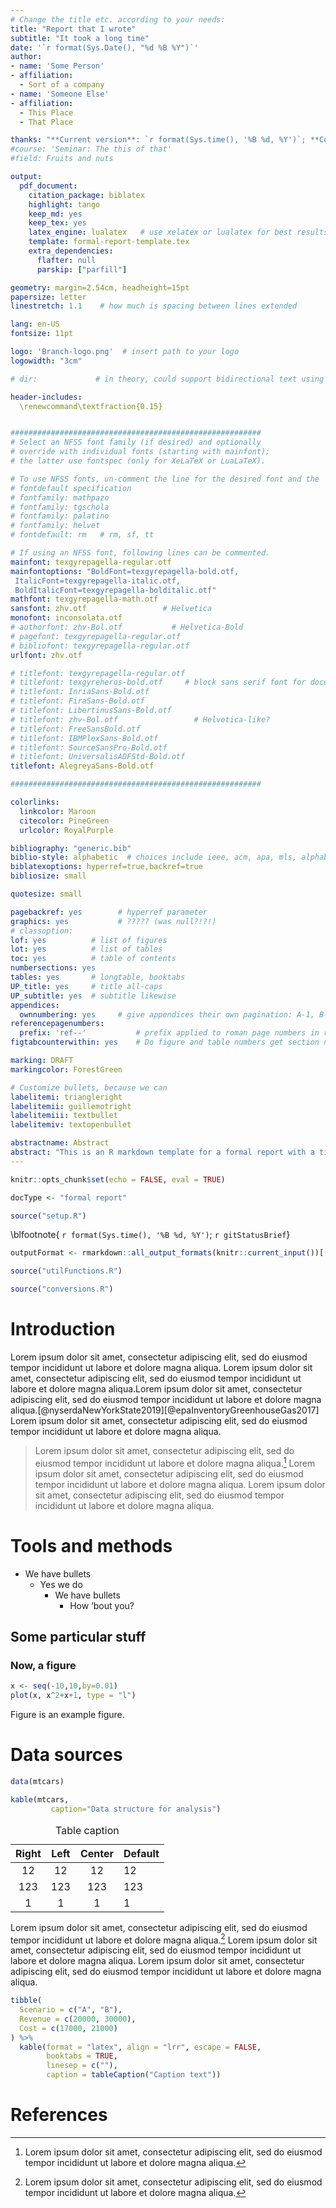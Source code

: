 ```yaml
---
# Change the title etc. according to your needs:
title: "Report that I wrote"
subtitle: "It took a long time"
date: '`r format(Sys.Date(), "%d %B %Y")`'
author: 
- name: 'Some Person'
- affiliation: 
  - Sort of a company
- name: 'Someone Else'
- affiliation:
  - This Place
  - That Place

thanks: "**Current version**: `r format(Sys.time(), '%B %d, %Y')`; **Corresponding author**: someone@example.org"
#course: 'Seminar: The this of that'
#field: Fruits and nuts

output:
  pdf_document: 
    citation_package: biblatex
    highlight: tango
    keep_md: yes
    keep_tex: yes
    latex_engine: lualatex   # use xelatex or lualatex for best results
    template: formal-report-template.tex
    extra_dependencies: 
      flafter: null
      parskip: ["parfill"]

geometry: margin=2.54cm, headheight=15pt
papersize: letter
linestretch: 1.1    # how much is spacing between lines extended 

lang: en-US
fontsize: 11pt

logo: 'Branch-logo.png'  # insert path to your logo
logowidth: "3cm"

# dir:             # in theory, could support bidirectional text using bidi

header-includes: 
  \renewcommand\textfraction{0.15}


########################################################
# Select an NFSS font family (if desired) and optionally 
# override with individual fonts (starting with mainfont);
# the latter use fontspec (only for XeLaTeX or LuaLaTeX). 

# To use NFSS fonts, un-comment the line for the desired font and the 
# fontdefault specification
# fontfamily: mathpazo
# fontfamily: tgschola
# fontfamily: palatino
# fontfamily: helvet
# fontdefault: rm   # rm, sf, tt

# If using an NFSS font, following lines can be commented. 
mainfont: texgyrepagella-regular.otf
mainfontoptions: "BoldFont=texgyrepagella-bold.otf,
 ItalicFont=texgyrepagella-italic.otf,
 BoldItalicFont=texgyrepagella-bolditalic.otf"
mathfont: texgyrepagella-math.otf
sansfont: zhv.otf                 # Helvetica
monofont: inconsolata.otf
# authorfont: zhv-Bol.otf           # Helvetica-Bold
# pagefont: texgyrepagella-regular.otf
# bibliofont: texgyrepagella-regular.otf
urlfont: zhv.otf

# titlefont: texgyrepagella-regular.otf
# titlefont: texgyreheros-bold.otf     # block sans serif font for document title
# titlefont: InriaSans-Bold.otf
# titlefont: FiraSans-Bold.otf
# titlefont: LibertinusSans-Bold.otf
# titlefont: zhv-Bol.otf                 # Helvetica-like?
# titlefont: FreeSansBold.otf
# titlefont: IBMPlexSans-Bold.otf
# titlefont: SourceSansPro-Bold.otf
# titlefont: UniversalisADFStd-Bold.otf
titlefont: AlegreyaSans-Bold.otf

########################################################

colorlinks: 
  linkcolor: Maroon
  citecolor: PineGreen
  urlcolor: RoyalPurple

bibliography: "generic.bib"
biblio-style: alphabetic  # choices include ieee, acm, apa, mls, alphabetic, authoryear, etc.
biblatexoptions: hyperref=true,backref=true
bibliosize: small

quotesize: small

pagebackref: yes        # hyperref parameter
graphics: yes           # ????? (was null?!?!)
# classoption:
lof: yes          # list of figures
lot: yes          # list of tables
toc: yes          # table of contents
numbersections: yes
tables: yes       # longtable, booktabs
UP_title: yes     # title all-caps
UP_subtitle: yes  # subtitle likewise
appendices:
  ownnumbering: yes     # give appendices their own pagination: A-1, B-1 etc. 
referencepagenumbers:
  prefix: 'ref--'           # prefix applied to roman page numbers in references section
figtabcounterwithin: yes    # Do figure and table numbers get section number prefixes?

marking: DRAFT
markingcolor: ForestGreen

# Customize bullets, because we can
labelitemi: triangleright
labelitemii: guillemotright
labelitemiii: textbullet
labelitemiv: textopenbullet

abstractname: Abstract
abstract: "This is an R markdown template for a formal report with a title page with space for an optional logo. It began as a heavily modified version of Sebastian Sauer's yart template at [https://github.com/sebastiansauer/yart](https://github.com/sebastiansauer/yart). Also includes elements of Steven Miller's article template at [https://github.com/svmiller/svm-r-markdown-templates](https://github.com/svmiller/svm-r-markdown-templates). It is free for anyone's use under the terms of GPL-3; see LICENSE.md."
---
```


```r
knitr::opts_chunk$set(echo = FALSE, eval = TRUE)

docType <- "formal report"
```

```r
source("setup.R")
```

\blfootnote{\textbf{Current version:} `r format(Sys.time(), '%B %d, %Y')`; \textbf{commit:} `r gitStatusBrief`}

```r
outputFormat <- rmarkdown::all_output_formats(knitr::current_input())[[1]]

source("utilFunctions.R")

source("conversions.R")
```

# Introduction

Lorem ipsum dolor sit amet, consectetur adipiscing elit, sed do eiusmod tempor incididunt ut labore et dolore magna aliqua. Lorem ipsum dolor sit amet, consectetur adipiscing elit, sed do eiusmod tempor incididunt ut labore et dolore magna aliqua.Lorem ipsum dolor sit amet, consectetur adipiscing elit, sed do eiusmod tempor incididunt ut labore et dolore magna aliqua.[@nyserdaNewYorkState2019][@epaInventoryGreenhouseGas2017] Lorem ipsum dolor sit amet, consectetur adipiscing elit, sed do eiusmod tempor incididunt ut labore et dolore magna aliqua. 

> Lorem ipsum dolor sit amet, consectetur adipiscing elit, sed do eiusmod tempor incididunt ut labore et dolore magna aliqua.^[Lorem ipsum dolor sit amet, consectetur adipiscing elit, sed do eiusmod tempor incididunt ut labore et dolore magna aliqua.]\footnote{another, non-Latin, footnote.} Lorem ipsum dolor sit amet, consectetur adipiscing elit, sed do eiusmod tempor incididunt ut labore et dolore magna aliqua. Lorem ipsum dolor sit amet, consectetur adipiscing elit, sed do eiusmod tempor incididunt ut labore et dolore magna aliqua.

\textit{This should be italicized.}
\texttt{This should be monotype.}

\clearpage

# Tools and methods

\begin{framed}
\begin{LARGE}LARGE\end{LARGE}

\begin{Large}Large\end{Large}

\begin{large}large\end{large}

\begin{normalsize}normalsize\end{normalsize}

\begin{small}small\end{small}

\begin{footnotesize}footnotesize\end{footnotesize}

\begin{scriptsize}scriptsize\end{scriptsize}

\begin{tiny}tiny\end{tiny}
\end{framed}


\begin{tcolorbox}[colback=red!5!white,colframe=red!75!black,title=My nice heading]
This is another \textbf{tcolorbox}.
\tcblower
Here, you see the lower part of the box.
\end{tcolorbox}

- We have bullets
  - Yes we do
    - We have bullets
      - How 'bout you?


## Some particular stuff

\begin{equation}
\displaystyle\int_{0}^{\infty}x^{-2.5}\,dx
\end{equation}

### Now, a figure

```r
x <- seq(-10,10,by=0.01)
plot(x, x^2+x+1, type = "l")
```

Figure \ref{fig:figure-example} is an example figure. 

\FloatBarrier

# Data sources

```r
data(mtcars)

kable(mtcars,
         caption="Data structure for analysis")
```

\startofappendices

\anappendix{Title of first appendix}


 Right      Left     Center    Default
-------    ------ ----------   -------
     12     12        12            12
    123     123       123          123
      1     1          1             1
      
Table: Table caption

\anappendix{Title of second appendix}

Lorem ipsum dolor sit amet, consectetur adipiscing elit, sed do eiusmod tempor incididunt ut labore et dolore magna aliqua.^[Lorem ipsum dolor sit amet, consectetur adipiscing elit, sed do eiusmod tempor incididunt ut labore et dolore magna aliqua.]\footnote{another, non-Latin, footnote.} Lorem ipsum dolor sit amet, consectetur adipiscing elit, sed do eiusmod tempor incididunt ut labore et dolore magna aliqua. Lorem ipsum dolor sit amet, consectetur adipiscing elit, sed do eiusmod tempor incididunt ut labore et dolore magna aliqua.

```r

tibble(
  Scenario = c("A", "B"),
  Revenue = c(20000, 30000),
  Cost = c(17000, 21000)
) %>%
  kable(format = "latex", align = "lrr", escape = FALSE, 
        booktabs = TRUE, 
        linesep = c(""),
        caption = tableCaption("Caption text")) 

```

\appendicesendhere


\startofreferences

<!-- These lines ensure references are set with hanging indents in PDF documents -->
\newlength{\cslhangindent}
\setlength{\cslhangindent}{1.5em}
\newenvironment{cslreferences}%
  {\setlength{\parindent}{0em}%
  \everypar{\setlength{\hangindent}{\cslhangindent}}\ignorespaces}%
  {\par}

# References




